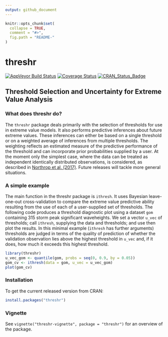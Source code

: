 ```yaml
---
output: github_document
---
```


<!-- README.md is generated from README.Rmd. Please edit that file -->

```r
knitr::opts_chunk$set(
  collapse = TRUE,
  comment = "#>",
  fig.path = "README-"
)
```

# threshr

[![AppVeyor Build Status](https://ci.appveyor.com/api/projects/status/github/paulnorthrop/threshr?branch=master&svg=true)](https://ci.appveyor.com/project/paulnorthrop/threshr)
[![Coverage Status](https://codecov.io/github/paulnorthrop/threshr/coverage.svg?branch=master)](https://codecov.io/github/paulnorthrop/threshr?branch=master)
[![CRAN_Status_Badge](https://www.r-pkg.org/badges/version/threshr)](https://cran.r-project.org/package=threshr)

## Threshold Selection and Uncertainty for Extreme Value Analysis

### What does threshr do?

The `threshr` package deals primarily with the selection of thresholds for use in extreme value models. It also performs predictive inferences about future extreme values. These inferences can either be based on a single threshold or on a weighted average of inferences from multiple thresholds.  The weighting reflects an estimated measure of the predictive performance of the threshold and can incorporate prior probabilities supplied by a user.  At the moment only the simplest case, where the data can be treated as independent identically distributed observations, is considered, as described in [Northrop et al. (2017)](https://doi.org/10.1111/rssc.12159).  Future releases will tackle more general situations.  

### A simple example

The main function in the threshr package is `ithresh`.  It uses Bayesian leave-one-out cross-validation to compare the extreme value predictive ability resulting from the use of each of a user-supplied set of thresholds.  The following code produces a threshold diagnostic plot using a dataset `gom` containing 315 storm peak significant waveheights.  We set a vector `u_vec` of thresholds; call `ithresh`, supplying the data and thresholds; and use then plot the results. In this minimal example (`ithresh` has further arguments) thresholds are judged in terms of the quality of prediction of whether the validation observation lies above the highest threshold in `u_vec` and, if it does, how much it exceeds this highest threshold.

```r
library(threshr)
u_vec_gom <- quantile(gom, probs = seq(0, 0.9, by = 0.05))
gom_cv <- ithresh(data = gom, u_vec = u_vec_gom)
plot(gom_cv)
```

### Installation

To get the current released version from CRAN:

```r
install.packages("threshr")
```

### Vignette

See `vignette("threshr-vignette", package = "threshr")` for an overview of the package.

